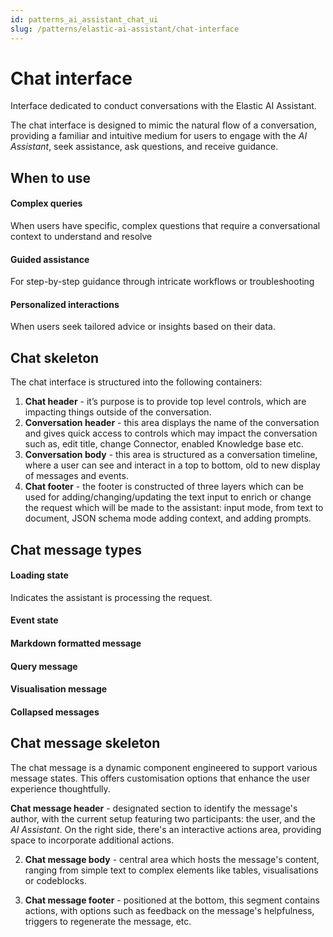 ```yaml
---
id: patterns_ai_assistant_chat_ui
slug: /patterns/elastic-ai-assistant/chat-interface
---
```


# Chat interface
Interface dedicated to conduct conversations with the Elastic AI Assistant.

The chat interface is designed to mimic the natural flow of a conversation, providing a familiar and intuitive medium for users to engage with the _AI Assistant_, seek assistance, ask questions, and receive guidance.

## When to use

#### Complex queries

When users have specific, complex questions that require a conversational context to understand and resolve

#### Guided assistance

For step-by-step guidance through intricate workflows or troubleshooting

#### Personalized interactions

When users seek tailored advice or insights based on their data.

## Chat skeleton

The chat interface is structured into the following containers:

1. **Chat header** - it’s purpose is to provide top level controls,
which are impacting things outside of the conversation.
2. **Conversation header** - this area displays the name of the
conversation and gives quick access to controls which may impact the conversation
such as, edit title, change Connector, enabled Knowledge base etc.
3. **Conversation body** - this area is structured as a conversation timeline,
where a user can see and interact in a top to bottom, old to new display of messages
and events.
4. **Chat footer** - the footer is constructed of three layers
which can be used for adding/changing/updating the text input to enrich or change
the request which will be made to the assistant: input mode, from text to document,
JSON schema mode adding context, and adding prompts.


<FigmaEmbed
  url="https://www.figma.com/file/utPqlyZpEnl6CxfT7nOEUR/AI-Assistant-Patterns?type=design&node-id=37-22890&mode=design&t=ZK2K6tLGapKVTAaP-4"
/>

## Chat message types

#### Loading state

Indicates the assistant is processing the request.

<FigmaEmbed
  url="https://www.figma.com/file/utPqlyZpEnl6CxfT7nOEUR/AI-Assistant-Patterns?type=design&node-id=37-24609&mode=design&t=ZK2K6tLGapKVTAaP-4"
/>

#### Event state

<FigmaEmbed
  url="https://www.figma.com/file/utPqlyZpEnl6CxfT7nOEUR/AI-Assistant-Patterns?type=design&node-id=37-24616&mode=design&t=ZK2K6tLGapKVTAaP-4"
/>

#### Markdown formatted message

<FigmaEmbed
  url="https://www.figma.com/file/utPqlyZpEnl6CxfT7nOEUR/AI-Assistant-Patterns?type=design&node-id=37-24623&mode=design&t=ZK2K6tLGapKVTAaP-4"
/>

#### Query message

<FigmaEmbed
  url="https://www.figma.com/file/utPqlyZpEnl6CxfT7nOEUR/AI-Assistant-Patterns?type=design&node-id=37-24630&mode=design&t=ZK2K6tLGapKVTAaP-4"
/>

#### Visualisation message

<FigmaEmbed
  url="https://www.figma.com/file/utPqlyZpEnl6CxfT7nOEUR/AI-Assistant-Patterns?type=design&node-id=37-24609&mode=design&t=ZK2K6tLGapKVTAaP-4"
/>

#### Collapsed messages

<FigmaEmbed
  url="https://www.figma.com/file/utPqlyZpEnl6CxfT7nOEUR/AI-Assistant-Patterns?type=design&node-id=37-24667&mode=design&t=ZK2K6tLGapKVTAaP-4"
/>

## Chat message skeleton

The chat message is a dynamic component engineered to support various message states. This offers customisation options that enhance the user experience thoughtfully.

**Chat message header** - designated section to identify the message's author, with the current setup featuring two participants: the user, and the _AI Assistant_. On the right side, there's an interactive actions area, providing space to incorporate additional actions.

2. **Chat message body** - central area which hosts the message's content, ranging from simple text to complex elements like tables, visualisations or codeblocks.

3. **Chat message footer** - positioned at the bottom, this segment contains actions, with options such as feedback on the message's helpfulness, triggers to regenerate the message, etc.

<FigmaEmbed
  url="https://www.figma.com/file/utPqlyZpEnl6CxfT7nOEUR/AI-Assistant-Patterns?type=design&node-id=40-25107&mode=design&t=ZK2K6tLGapKVTAaP-4"
/>